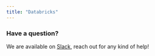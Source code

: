 ```yaml
---
title: "Databricks"
---
```


<Tabs>
  <Tab title="Elementary Cloud">
    <Snippet file="cloud/integrations/databricks.mdx" />
  </Tab>
  <Tab title="Elementary CLI">
    <Snippet file="cli/databricks-cli.mdx" />
  </Tab>
</Tabs>


### Have a question?

We are available
on [Slack](https://join.slack.com/t/elementary-community/shared_invite/zt-uehfrq2f-zXeVTtXrjYRbdE_V6xq4Rg), reach out
for any kind of help!
